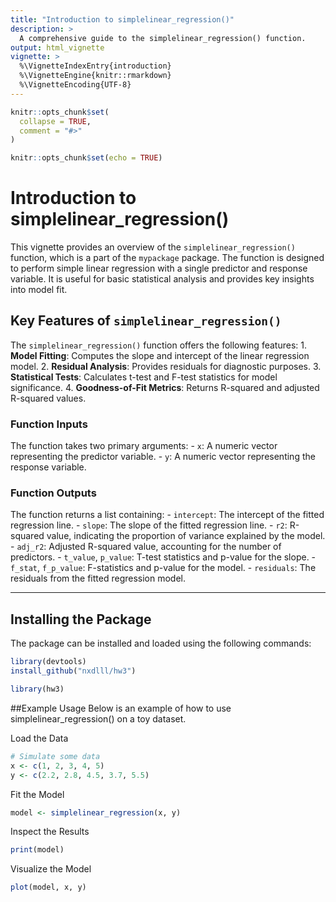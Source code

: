 ```yaml
---
title: "Introduction to simplelinear_regression()"
description: >
  A comprehensive guide to the simplelinear_regression() function.
output: html_vignette
vignette: >
  %\VignetteIndexEntry{introduction}
  %\VignetteEngine{knitr::rmarkdown}
  %\VignetteEncoding{UTF-8}
---
```


```r
knitr::opts_chunk$set(
  collapse = TRUE,
  comment = "#>"
)
```

```r
knitr::opts_chunk$set(echo = TRUE)
```
# Introduction to simplelinear_regression()

This vignette provides an overview of the `simplelinear_regression()` function, which is a part of the `mypackage` package. The function is designed to perform simple linear regression with a single predictor and response variable. It is useful for basic statistical analysis and provides key insights into model fit.

## Key Features of `simplelinear_regression()`

The `simplelinear_regression()` function offers the following features:
1. **Model Fitting**: Computes the slope and intercept of the linear regression model.
2. **Residual Analysis**: Provides residuals for diagnostic purposes.
3. **Statistical Tests**: Calculates t-test and F-test statistics for model significance.
4. **Goodness-of-Fit Metrics**: Returns R-squared and adjusted R-squared values.

### Function Inputs
The function takes two primary arguments:
- `x`: A numeric vector representing the predictor variable.
- `y`: A numeric vector representing the response variable.

### Function Outputs
The function returns a list containing:
- `intercept`: The intercept of the fitted regression line.
- `slope`: The slope of the fitted regression line.
- `r2`: R-squared value, indicating the proportion of variance explained by the model.
- `adj_r2`: Adjusted R-squared value, accounting for the number of predictors.
- `t_value`, `p_value`: T-test statistics and p-value for the slope.
- `f_stat`, `f_p_value`: F-statistics and p-value for the model.
- `residuals`: The residuals from the fitted regression model.

---
## Installing the Package

The package can be installed and loaded using the following commands:
```r
library(devtools)
install_github("nxdlll/hw3")

library(hw3)
```

##Example Usage
Below is an example of how to use simplelinear_regression() on a toy dataset.

Load the Data
```r
# Simulate some data
x <- c(1, 2, 3, 4, 5)
y <- c(2.2, 2.8, 4.5, 3.7, 5.5)
```
Fit the Model
```r
model <- simplelinear_regression(x, y)
```

Inspect the Results
```r
print(model)
```

Visualize the Model
```r
plot(model, x, y)
```


